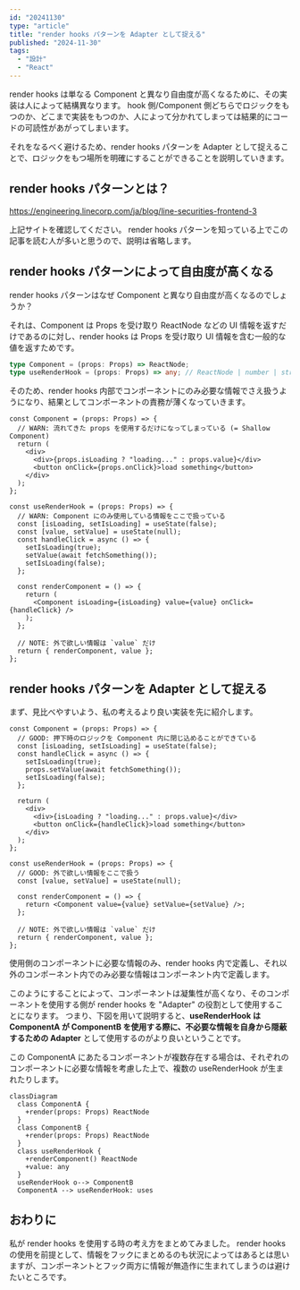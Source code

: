 ```yaml
---
id: "20241130"
type: "article"
title: "render hooks パターンを Adapter として捉える"
published: "2024-11-30"
tags:
  - "設計"
  - "React"
---
```


render hooks は単なる Component と異なり自由度が高くなるために、その実装は人によって結構異なります。
hook 側/Component 側どちらでロジックをもつのか、どこまで実装をもつのか、人によって分かれてしまっては結果的にコードの可読性があがってしまいます。

それをなるべく避けるため、render hooks パターンを Adapter として捉えることで、ロジックをもつ場所を明確にすることができることを説明していきます。

## render hooks パターンとは？

https://engineering.linecorp.com/ja/blog/line-securities-frontend-3

上記サイトを確認してください。
render hooks パターンを知っている上でこの記事を読む人が多いと思うので、説明は省略します。

## render hooks パターンによって自由度が高くなる

render hooks パターンはなぜ Component と異なり自由度が高くなるのでしょうか？

それは、Component は Props を受け取り ReactNode などの UI 情報を返すだけであるのに対し、render hooks は Props を受け取り UI 情報を含む一般的な値を返すためです。

```ts
type Component = (props: Props) => ReactNode;
type useRenderHook = (props: Props) => any; // ReactNode | number | string | ...
```

そのため、render hooks 内部でコンポーネントにのみ必要な情報でさえ扱うようになり、結果としてコンポーネントの責務が薄くなっていきます。

```tsx
const Component = (props: Props) => {
  // WARN: 流れてきた props を使用するだけになってしまっている (= Shallow Component)
  return (
    <div>
      <div>{props.isLoading ? "loading..." : props.value}</div>
      <button onClick={props.onClick}>load something</button>
    </div>
  );
};

const useRenderHook = (props: Props) => {
  // WARN: Component にのみ使用している情報をここで扱っている
  const [isLoading, setIsLoading] = useState(false);
  const [value, setValue] = useState(null);
  const handleClick = async () => {
    setIsLoading(true);
    setValue(await fetchSomething());
    setIsLoading(false);
  };

  const renderComponent = () => {
    return (
      <Component isLoading={isLoading} value={value} onClick={handleClick} />
    );
  };

  // NOTE: 外で欲しい情報は `value` だけ
  return { renderComponent, value };
};
```

## render hooks パターンを Adapter として捉える

まず、見比べやすいよう、私の考えるより良い実装を先に紹介します。

```tsx
const Component = (props: Props) => {
  // GOOD: 押下時のロジックを Component 内に閉じ込めることができている
  const [isLoading, setIsLoading] = useState(false);
  const handleClick = async () => {
    setIsLoading(true);
    props.setValue(await fetchSomething());
    setIsLoading(false);
  };

  return (
    <div>
      <div>{isLoading ? "loading..." : props.value}</div>
      <button onClick={handleClick}>load something</button>
    </div>
  );
};

const useRenderHook = (props: Props) => {
  // GOOD: 外で欲しい情報をここで扱う
  const [value, setValue] = useState(null);

  const renderComponent = () => {
    return <Component value={value} setValue={setValue} />;
  };

  // NOTE: 外で欲しい情報は `value` だけ
  return { renderComponent, value };
};
```

使用側のコンポーネントに必要な情報のみ、render hooks 内で定義し、それ以外のコンポーネント内でのみ必要な情報はコンポーネント内で定義します。

このようにすることによって、コンポーネントは凝集性が高くなり、そのコンポーネントを使用する側が render hooks を "Adapter" の役割として使用することになります。
つまり、下図を用いて説明すると、**useRenderHook は ComponentA が ComponentB を使用する際に、不必要な情報を自身から隠蔽するための Adapter** として使用するのがより良いということです。

この ComponentA にあたるコンポーネントが複数存在する場合は、それぞれのコンポーネントに必要な情報を考慮した上で、複数の useRenderHook が生まれたりします。

```mermaid
classDiagram
  class ComponentA {
    +render(props: Props) ReactNode
  }
  class ComponentB {
    +render(props: Props) ReactNode
  }
  class useRenderHook {
    +renderComponent() ReactNode
    +value: any
  }
  useRenderHook o--> ComponentB
  ComponentA --> useRenderHook: uses
```

## おわりに

私が render hooks を使用する時の考え方をまとめてみました。
render hooks の使用を前提として、情報をフックにまとめるのも状況によってはあるとは思いますが、コンポーネントとフック両方に情報が無造作に生まれてしまうのは避けたいところです。
